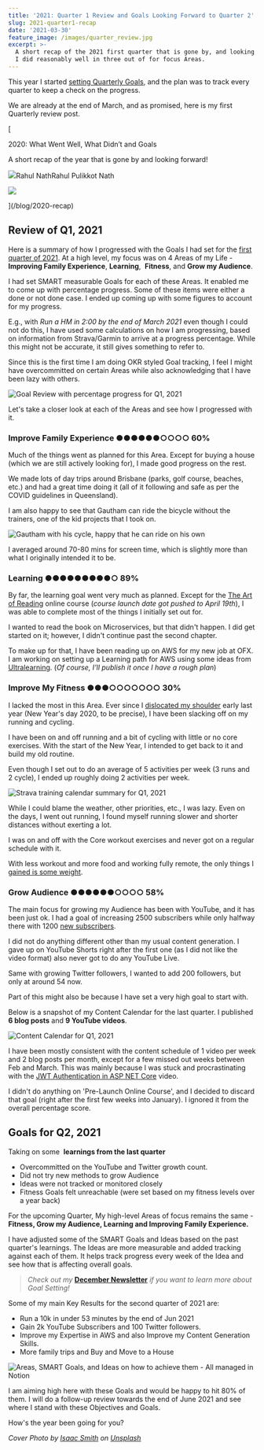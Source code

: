```yaml
---
title: '2021: Quarter 1 Review and Goals Looking Forward to Quarter 2'
slug: 2021-quarter1-recap
date: '2021-03-30'
feature_image: /images/quarter_review.jpg
excerpt: >-
  A short recap of the 2021 first quarter that is gone by, and looking forward!
  I did reasonably well in three out of for focus Areas.
---
```

This year I started [setting Quarterly Goals](/blog/2020-recap/), and the plan was to track every quarter to keep a check on the progress.

We are already at the end of March, and as promised, here is my first Quarterly review post.

[

2020: What Went Well, What Didn’t and Goals

A short recap of the year that is gone by and looking forward!

![](/favicon.ico)Rahul NathRahul Pulikkot Nath

![](/images/happy_new_year_new.jpg)

](/blog/2020-recap)

## Review of Q1, 2021

Here is a summary of how I progressed with the Goals I had set for the [first quarter of 2021](/blog/2020-recap/#goals-for-2021). At a high level, my focus was on 4 Areas of my Life - **Improving Family Experience**, **Learning**,  **Fitness**, and **Grow my Audience**.

I had set SMART measurable Goals for each of these Areas. It enabled me to come up with percentage progress. Some of these items were either a done or not done case. I ended up coming up with some figures to account for my progress.

E.g., with _Run a HM in 2:00 by the end of March 2021_ even though I could not do this, I have used some calculations on how I am progressing, based on information from Strava/Garmin to arrive at a progress percentage. While this might not be accurate, it still gives something to refer to.

Since this is the first time I am doing OKR styled Goal tracking, I feel I might have overcommitted on certain Areas while also acknowledging that I have been lazy with others.

![Goal Review with percentage progress for Q1, 2021](/images/q1_2021_goals_review.jpg)

Let's take a closer look at each of the Areas and see how I progressed with it.

### Improve Family Experience ●●●●●●○○○○ 60%

Much of the things went as planned for this Area. Except for buying a house (which we are still actively looking for), I made good progress on the rest.

We made lots of day trips around Brisbane (parks, golf course, beaches, etc.) and had a great time doing it (all of it following and safe as per the COVID guidelines in Queensland).

I am also happy to see that Gautham can ride the bicycle without the trainers, one of the kid projects that I took on.

![Gautham with his cycle, happy that he can ride on his own](/images/gautham_cycling.jpg)

I averaged around 70-80 mins for screen time, which is slightly more than what I originally intended it to be.

### Learning ●●●●●●●●●○ 89%

By far, the learning goal went very much as planned. Except for the [The Art of Reading](https://alexbooks.podia.com/the-art-of-reading) online course (_course launch date got pushed to April 19th_), I was able to complete most of the things I initially set out for.

I wanted to read the book on Microservices, but that didn't happen. I did get started on it; however, I didn't continue past the second chapter.

To make up for that, I have been reading up on AWS for my new job at OFX. I am working on setting up a Learning path for AWS using some ideas from [Ultralearning](/blog/ultralearning-book-summary/). (_Of course, I'll publish it once I have a rough plan_)

### Improve My Fitness ●●●○○○○○○○ 30%

I lacked the most in this Area. Ever since I [dislocated my shoulder](https://www.instagram.com/p/B6xdJvXDbyH/) early last year (New Year's day 2020, to be precise), I have been slacking off on my running and cycling.

I have been on and off running and a bit of cycling with little or no core exercises. With the start of the New Year, I intended to get back to it and build my old routine.

Even though I set out to do an average of 5 activities per week (3 runs and 2 cycle), I ended up roughly doing 2 activities per week.

![Strava training calendar summary for Q1, 2021](/images/q1_2021_fitness_review.jpg)

While I could blame the weather, other priorities, etc., I was lazy. Even on the days, I went out running, I found myself running slower and shorter distances without exerting a lot.

I was on and off with the Core workout exercises and never got on a regular schedule with it.

With less workout and more food and working fully remote, the only things I [gained is some weight](/blog/how-i-lost-13-kilos-in-one-and-half-months/).

### Grow Audience ●●●●●●○○○○ 58%

The main focus for growing my Audience has been with YouTube, and it has been just ok. I had a goal of increasing 2500 subscribers while only halfway there with 1200 [new subscribers](https://www.youtube.com/user/rahulnathp/?sub_confirmation=1).

I did not do anything different other than my usual content generation. I gave up on YouTube Shorts right after the first one (as I did not like the video format) also never got to do any YouTube Live.

Same with growing Twitter followers, I wanted to add 200 followers, but only at around 54 now.

Part of this might also be because I have set a very high goal to start with.

Below is a snapshot of my Content Calendar for the last quarter. I published **6 blog posts** and **9 YouTube videos**.

![Content Calendar for Q1, 2021](/images/q1_2021_content_calendar_review.jpg)

I have been mostly consistent with the content schedule of 1 video per week and 2 blog posts per month, except for a few missed out weeks between Feb and March. This was mainly because I was stuck and procrastinating with the [JWT Authentication in ASP NET Core](https://youtu.be/YGUgmWd9xaw) video.

I didn't do anything on 'Pre-Launch Online Course', and I decided to discard that goal (right after the first few weeks into January). I ignored it from the overall percentage score.

## Goals for Q2, 2021

Taking on some  **learnings from the last quarter**

-   Overcommitted on the YouTube and Twitter growth count.
-   Did not try new methods to grow Audience
-   Ideas were not tracked or monitored closely
-   Fitness Goals felt unreachable (were set based on my fitness levels over a year back)

For the upcoming Quarter, My high-level Areas of focus remains the same - **Fitness, Grow my Audience, Learning and Improving Family Experience.**

I have adjusted some of the SMART Goals and Ideas based on the past quarter's learnings. The Ideas are more measurable and added tracking against each of them. It helps track progress every week of the Idea and see how that is affecting overall goals.

> _Check out my_ [**December Newsletter**](https://rahulpnath.substack.com/p/december-newsletter) _if you want to learn more about Goal Setting!_

Some of my main Key Results for the second quarter of 2021 are:

-   Run a 10k in under 53 minutes by the end of Jun 2021
-   Gain 2k YouTube Subscribers and 100 Twitter followers.
-   Improve my Expertise in AWS and also Improve my Content Generation Skills.
-   More family trips and Buy and Move to a House

![Areas, SMART Goals, and Ideas on how to achieve them - All managed in Notion](/images/q2_2021_goals.jpg)

I am aiming high here with these Goals and would be happy to hit 80% of them. I will do a follow-up review towards the end of June 2021 and see where I stand with these Objectives and Goals.

How's the year been going for you?

_Cover Photo by [Isaac Smith](https://unsplash.com/@isaacmsmith?utm_source=unsplash&utm_medium=referral&utm_content=creditCopyText) on [Unsplash](https://unsplash.com/@isaacmsmith?utm_source=unsplash&utm_medium=referral&utm_content=creditCopyText)_
